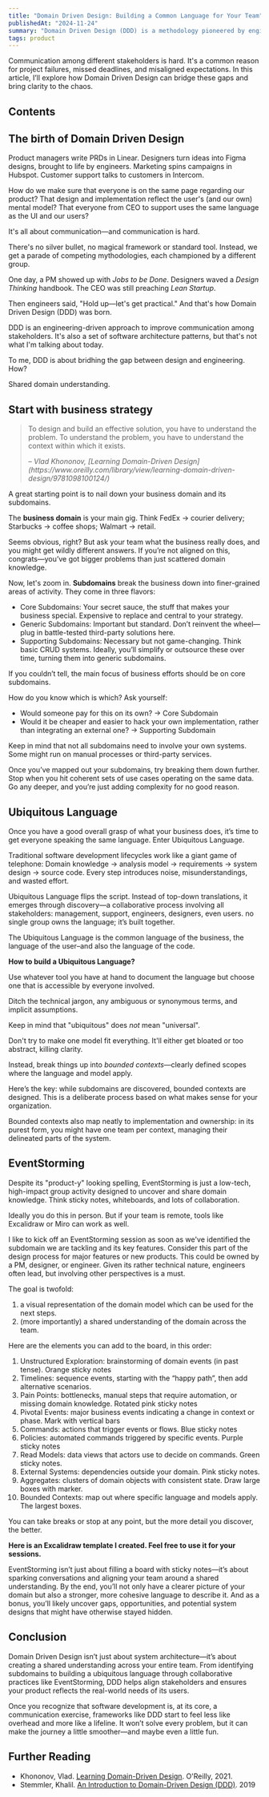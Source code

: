 ```yaml
---
title: "Domain Driven Design: Building a Common Language for Your Team"
publishedAt: "2024-11-24"
summary: "Domain Driven Design (DDD) is a methodology pioneered by engineers to improve communication among stakeholders."
tags: product
---
```


Communication among different stakeholders is hard.
It's a common reason for project failures, missed deadlines, and misaligned expectations.
In this article, I’ll explore how Domain Driven Design can bridge these gaps and bring clarity to the chaos.

## Contents

## The birth of Domain Driven Design

Product managers write PRDs in Linear.
Designers turn ideas into Figma designs,
brought to life by engineers.
Marketing spins campaigns in Hubspot.
Customer support talks to customers in Intercom.

How do we make sure that everyone is on the same page regarding our product?
That design and implementation reflect the user's (and our own) mental model?
That everyone from CEO to support uses the same language as the UI and our users?

It's all about communication—and communication is hard.

There's no silver bullet, no magical framework or standard tool.
Instead, we get a parade of competing mythodologies, each championed by a different group.

One day, a PM showed up with _Jobs to be Done_.
Designers waved a _Design Thinking_ handbook.
The CEO was still preaching _Lean Startup_.

Then engineers said, "Hold up—let's get practical."
And that's how Domain Driven Design (DDD) was born.

DDD is an engineering-driven approach to improve communication among stakeholders.
It's also a set of software architecture patterns, but that's not what I'm talking about today.

To me, DDD is about bridhing the gap between design and engineering. How?

Shared domain understanding.

## Start with business strategy

> To design and build an effective solution, you have to understand the problem.
> To understand the problem, you have to understand the context within which it exists.
>
> <cite>
>   – Vlad Khononov, [Learning Domain-Driven
>   Design](https://www.oreilly.com/library/view/learning-domain-driven-design/9781098100124/)
> </cite>

A great starting point is to nail down your business domain and its subdomains.

The **business domain** is your main gig.
Think FedEx → courier delivery; Starbucks → coffee shops; Walmart → retail.

Seems obvious, right? But ask your team what the business really does, and you might get wildly different answers.
If you’re not aligned on this, congrats—you’ve got bigger problems than just scattered domain knowledge.

Now, let's zoom in. **Subdomains** break the business down into finer-grained areas of activity. They come in three flavors:

- Core Subdomains: Your secret sauce, the stuff that makes your business special. Expensive to replace and central to your strategy.
- Generic Subdomains: Important but standard. Don’t reinvent the wheel—plug in battle-tested third-party solutions here.
- Supporting Subdomains: Necessary but not game-changing. Think basic CRUD systems. Ideally, you’ll simplify or outsource these over time, turning them into generic subdomains.

If you couldn’t tell, the main focus of business efforts should be on core subdomains.

How do you know which is which? Ask yourself:

- Would someone pay for this on its own? → Core Subdomain
- Would it be cheaper and easier to hack your own implementation, rather than integrating an external one? → Supporting Subdomain

Keep in mind that not all subdomains need to involve your own systems. Some might run on manual processes or third-party services.

Once you’ve mapped out your subdomains, try breaking them down further.
Stop when you hit coherent sets of use cases operating on the same data.
Go any deeper, and you’re just adding complexity for no good reason.

## Ubiquitous Language

Once you have a good overall grasp of what your business does, it’s time to get everyone speaking the same language. Enter Ubiquitous Language.

Traditional software development lifecycles work like a giant game of telephone:
Domain knowledge → analysis model → requirements → system design → source code.
Every step introduces noise, misunderstandings, and wasted effort.

Ubiquitous Language flips the script.
Instead of top-down translations, it emerges through discovery—a collaborative process involving all stakeholders:
management, support, engineers, designers, even users. no single group owns the language; it’s built together.

The Ubiquitous Language is the common language of the business, the language of the user–and also the language of the code.

**How to build a Ubiquitous Language?**

Use whatever tool you have at hand to document the language but choose one that is accessible by everyone involved.

Ditch the technical jargon, any ambiguous or synonymous terms, and implicit assumptions.

Keep in mind that "ubiquitous" does _not_ mean "universal".

Don't try to make one model fit everything. It'll either get bloated or too abstract, killing clarity.

Instead, break things up into _bounded contexts_—clearly defined scopes where the language and model apply.

Here’s the key: while subdomains are discovered, bounded contexts are designed.
This is a deliberate process based on what makes sense for your organization.

Bounded contexts also map neatly to implementation and ownership: in its purest form, you might have one team per context, managing their delineated parts of the system.

## EventStorming

Despite its "product-y" looking spelling, EventStorming is just a low-tech, high-impact group activity
designed to uncover and share domain knowledge. Think sticky notes, whiteboards, and lots of collaboration.

Ideally you do this in person. But if your team is remote, tools like Excalidraw or Miro can work as well.

I like to kick off an EventStorming session as soon as we've identified the subdomain we are tackling and its key features.
Consider this part of the design process for major features or new products.
This could be owned by a PM, designer, or engineer.
Given its rather technical nature, engineers often lead, but involving other perspectives is a must.

The goal is twofold:

1. a visual representation of the domain model which can be used for the next steps.
2. (more importantly) a shared understanding of the domain across the team.

Here are the elements you can add to the board, in this order:

1. Unstructured Exploration: brainstorming of domain events (in past tense). Orange sticky notes
2. Timelines: sequence events, starting with the “happy path”, then add alternative scenarios.
3. Pain Points: bottlenecks, manual steps that require automation, or missing domain knowledge. Rotated pink sticky notes
4. Pivotal Events: major business events indicating a change in context or phase. Mark with vertical bars
5. Commands: actions that trigger events or flows. Blue sticky notes
6. Policies: automated commands triggered by specific events. Purple sticky notes
7. Read Models: data views that actors use to decide on commands. Green sticky notes.
8. External Systems: dependencies outside your domain. Pink sticky notes.
9. Aggregates: clusters of domain objects with consistent state. Draw large boxes with marker.
10. Bounded Contexts: map out where specific language and models apply. The largest boxes.

You can take breaks or stop at any point, but the more detail you discover, the better.

**Here is an Excalidraw template I created. Feel free to use it for your sessions.**

EventStorming isn’t just about filling a board with sticky notes—it’s about sparking conversations and aligning your team around a shared understanding.
By the end, you’ll not only have a clearer picture of your domain but also a stronger, more cohesive language to describe it.
And as a bonus, you’ll likely uncover gaps, opportunities, and potential system designs that might have otherwise stayed hidden.

## Conclusion

Domain Driven Design isn’t just about system architecture—it’s about creating a shared understanding across your entire team.
From identifying subdomains to building a ubiquitous language through collaborative practices like EventStorming,
DDD helps align stakeholders and ensures your product reflects the real-world needs of its users.

Once you recognize that software development is, at its core, a communication exercise,
frameworks like DDD start to feel less like overhead and more like a lifeline.
It won’t solve every problem, but it can make the journey a little smoother—and maybe even a little fun.

## Further Reading

- Khononov, Vlad. [Learning Domain-Driven Design](https://www.oreilly.com/library/view/learning-domain-driven-design/9781098100124/). O'Reilly, 2021.
- Stemmler, Khalil. [An Introduction to Domain-Driven Design (DDD)](https://khalilstemmler.com/articles/domain-driven-design-intro/). 2019

